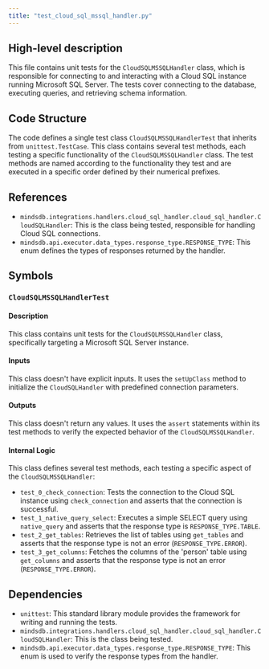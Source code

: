 ```yaml
---
title: "test_cloud_sql_mssql_handler.py"
---
```


## High-level description
This file contains unit tests for the `CloudSQLMSSQLHandler` class, which is responsible for connecting to and interacting with a Cloud SQL instance running Microsoft SQL Server. The tests cover connecting to the database, executing queries, and retrieving schema information.

## Code Structure
The code defines a single test class `CloudSQLMSSQLHandlerTest` that inherits from `unittest.TestCase`. This class contains several test methods, each testing a specific functionality of the `CloudSQLMSSQLHandler` class. The test methods are named according to the functionality they test and are executed in a specific order defined by their numerical prefixes.

## References
- `mindsdb.integrations.handlers.cloud_sql_handler.cloud_sql_handler.CloudSQLHandler`: This is the class being tested, responsible for handling Cloud SQL connections.
- `mindsdb.api.executor.data_types.response_type.RESPONSE_TYPE`: This enum defines the types of responses returned by the handler.

## Symbols

### `CloudSQLMSSQLHandlerTest`
#### Description
This class contains unit tests for the `CloudSQLMSSQLHandler` class, specifically targeting a Microsoft SQL Server instance.

#### Inputs
This class doesn't have explicit inputs. It uses the `setUpClass` method to initialize the `CloudSQLHandler` with predefined connection parameters.

#### Outputs
This class doesn't return any values. It uses the `assert` statements within its test methods to verify the expected behavior of the `CloudSQLMSSQLHandler`.

#### Internal Logic
This class defines several test methods, each testing a specific aspect of the `CloudSQLMSSQLHandler`:

- `test_0_check_connection`: Tests the connection to the Cloud SQL instance using `check_connection` and asserts that the connection is successful.
- `test_1_native_query_select`: Executes a simple SELECT query using `native_query` and asserts that the response type is `RESPONSE_TYPE.TABLE`.
- `test_2_get_tables`: Retrieves the list of tables using `get_tables` and asserts that the response type is not an error (`RESPONSE_TYPE.ERROR`).
- `test_3_get_columns`: Fetches the columns of the 'person' table using `get_columns` and asserts that the response type is not an error (`RESPONSE_TYPE.ERROR`).

## Dependencies
- `unittest`: This standard library module provides the framework for writing and running the tests.
- `mindsdb.integrations.handlers.cloud_sql_handler.cloud_sql_handler.CloudSQLHandler`: This is the class being tested.
- `mindsdb.api.executor.data_types.response_type.RESPONSE_TYPE`: This enum is used to verify the response types from the handler.
